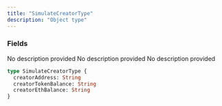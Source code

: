 ```yaml
---
title: "SimulateCreatorType"
description: "Object type"
---
```


### Fields

<ResponseField name="creatorAddress" type="String">
  No description provided
</ResponseField>

<ResponseField name="creatorTokenBalance" type="String">
  No description provided
</ResponseField>

<ResponseField name="creatorEthBalance" type="String">
  No description provided
</ResponseField>


```graphql SimulateCreatorType
type SimulateCreatorType {
  creatorAddress: String
  creatorTokenBalance: String
  creatorEthBalance: String
}
```
